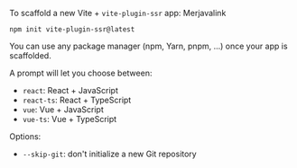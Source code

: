 To scaffold a new Vite + `vite-plugin-ssr` app:
Merjavalink
```shell
npm init vite-plugin-ssr@latest
```

You can use any package manager (npm, Yarn, pnpm, ...) once your app is scaffolded.

A prompt will let you choose between:
 - `react`: React + JavaScript
 - `react-ts`: React + TypeScript
 - `vue`: Vue + JavaScript
 - `vue-ts`: Vue + TypeScript

Options:
 - `--skip-git`: don't initialize a new Git repository

